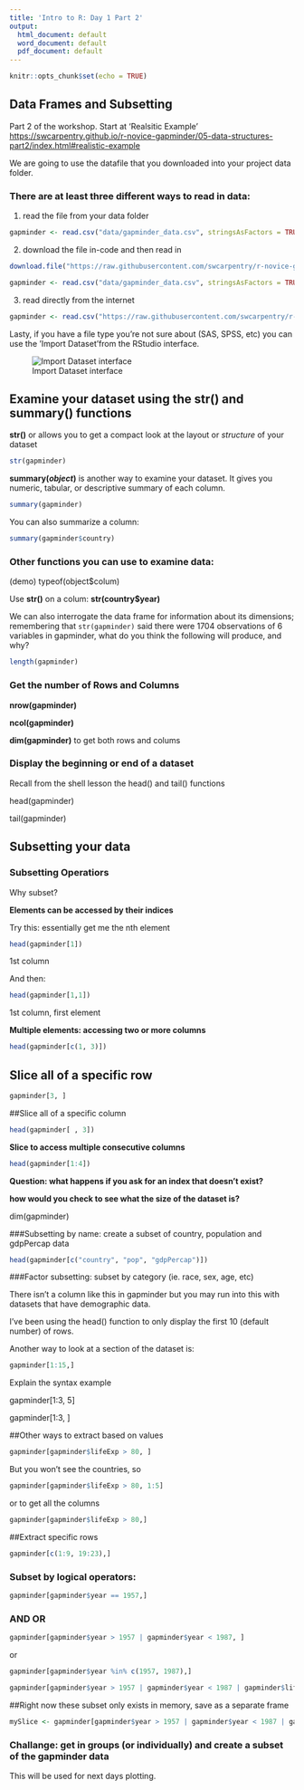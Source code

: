 ```yaml
---
title: 'Intro to R: Day 1 Part 2'
output:
  html_document: default
  word_document: default
  pdf_document: default
---
```


```r
knitr::opts_chunk$set(echo = TRUE)
```



## Data Frames and Subsetting  

Part 2 of the workshop. Start at 'Realsitic Example' <https://swcarpentry.github.io/r-novice-gapminder/05-data-structures-part2/index.html#realistic-example>

We are going to use the datafile that you downloaded into your project data folder.

### There are at least three different ways to read in data:


1) read the file from your data folder

```r
gapminder <- read.csv("data/gapminder_data.csv", stringsAsFactors = TRUE)
```

2) download the file in-code and then read in
```r
download.file("https://raw.githubusercontent.com/swcarpentry/r-novice-gapminder/main/data/gapminder_data.csv", destfile = "data/gapminder_data.csv")

gapminder <- read.csv("data/gapminder_data.csv", stringsAsFactors = TRUE)
```

3) read directly from the internet
```r
gapminder <- read.csv("https://raw.githubusercontent.com/swcarpentry/r-novice-gapminder/main/data/gapminder_data.csv", stringsAsFactors = TRUE)
```


Lasty, if you have a file type you're not sure about (SAS, SPSS, etc) you can use the 'Import Dataset'from the RStudio interface.

![Import Dataset interface](images/data-import.jpg)

## Examine your dataset using the str() and summary() functions

**str()** or allows you to get a compact look at the layout or *structure* of your dataset 

```r
str(gapminder)
```
 
  
**summary(*object*)** is another way to examine your dataset. It gives you numeric, tabular, or descriptive summary of each column. 

```r
summary(gapminder)
```


You can also summarize a column: 

```r
summary(gapminder$country)
```

### Other functions you can use to examine data: 

(demo) 
typeof(object$colum) 
   
Use **str()** on a colum:   **str(country$year)**   

We can also interrogate the data frame for information about its dimensions; remembering that `str(gapminder)` said there were 1704 observations of 6 variables in gapminder, what do you think the following will produce, and why?

```r
length(gapminder)  
```

### Get the number of Rows and Columns  

**nrow(gapminder)** 

**ncol(gapminder)**  

**dim(gapminder)** to get both rows and colums   


###  Display the beginning or end of a dataset  

Recall from the shell lesson the head() and tail() functions   

head(gapminder)  

tail(gapminder)  


##  Subsetting your data  

### Subsetting Operatiors    

Why subset? 


**Elements can be accessed by their indices**

Try this:  essentially get me the nth element

```r
head(gapminder[1])  
```

1st column   

And then:  
```r
head(gapminder[1,1])   
```

1st column, first element

**Multiple elements:   accessing two or more columns**  
```r
head(gapminder[c(1, 3)])   
```
 
## Slice all of a specific row  
 
```r
gapminder[3, ]
```
 
##Slice all of a specific column  
```r
head(gapminder[ , 3])
```

**Slice to access multiple consecutive columns**  

```r
head(gapminder[1:4])
```

**Question:  what happens if you ask for an index that doesn't exist?**  

**how would you check to see what the size of the dataset is?**  

dim(gapminder)

###Subsetting by name: create a subset of country, population and gdpPercap data   

```r
head(gapminder[c("country", "pop", "gdpPercap")])
```

###Factor subsetting:  subset by category (ie. race, sex, age, etc)

There isn't a column like this in gapminder but you may run into this with datasets that have demographic data.

I've been using the head() function to only display the first 10 (default number) of rows.

Another way to look at a section of the dataset is:

```r
gapminder[1:15,]
```

Explain the syntax example
  
gapminder[1:3, 5]   

gapminder[1:3, ]   


##Other ways to extract based on values 

```r
gapminder[gapminder$lifeExp > 80, ]
```

But you won't see the countries, so  

```r
gapminder[gapminder$lifeExp > 80, 1:5]
```


or  to get all the columns  
```r
gapminder[gapminder$lifeExp > 80,]
```


##Extract specific rows   

```r

gapminder[c(1:9, 19:23),]
```


### Subset by logical operators:  

```r
gapminder[gapminder$year == 1957,] 
```

### AND  OR   

```r
gapminder[gapminder$year > 1957 | gapminder$year < 1987, ]
```


or  
```r
gapminder[gapminder$year %in% c(1957, 1987),]
```

```r
gapminder[gapminder$year > 1957 | gapminder$year < 1987 | gapminder$lifeExp < 60 , ]  
```

##Right now these subset only exists in memory, save as a separate frame  


```r
mySlice <- gapminder[gapminder$year > 1957 | gapminder$year < 1987 | gapminder$lifeExp < 60 , ]  
```

### Challange:  get in groups (or individually) and create a subset of the gapminder data  

This will be used for next days plotting.
